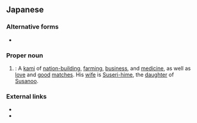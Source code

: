 ==Japanese==
{{ja-kanjitab|大|国|主|命}}

===Alternative forms===
* {{ja-r|大国主|^おおくにぬし}}

===Proper noun===
{{ja-pos|proper|おおくにぬしのみこと|rom=Ōkuninushi-no-mikoto}}

# {{lb|ja|sort=おおくにぬしのみこと|mythology|religion|Shinto}}: A [[kami]] of [[nation-building]], [[farming]], [[business]], and [[medicine]], as well as [[love]] and [[good]] [[match]]es. His [[wife]] is [[Suseri-hime]], the [[daughter]] of [[Susanoo]].

===External links===
* {{pedia|lang=ja}}
* {{pedia|Ōkuninushi}}